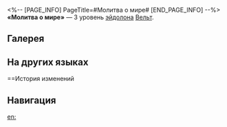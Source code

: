 <%-- [PAGE_INFO]
PageTitle=#Молитва о мире#
[END_PAGE_INFO] --%>
{{Эйдолон Инфобокс
|Название         = Молитва о мире
|Изображение      = Эйдолон Молитва о мире.png
|Персонаж         = Вельт
|Уровень          = 3
|Длительность     = 
|Описание         = Уровень навыка повышается на 2, максимальный уровень - 15. Уровень базовой атаки повышается на 1, максимальный уровень - 10.
|Свойство1        = 
|Масштабирование1 = 
}}
'''«Молитва о мире»''' — 3 уровень [[эйдолон]]а [[Вельт]].

==Галерея==
{{Галерея|position=left|captionalign=center
|Персонаж Вельт Эйдолон 3.png|Осколок Эйдолона
}}

==На других языках==
{{На других языках
|en   = Prayer of Peace
|zhs  = 和平的祈愿
|zht  = 和平的祈願
|ja   = {{Rubi|平和|へいわ}}の{{Rubi|願|ねが}}い
|ko   = 평화의 기도
|es   = Oración por la paz
|fr   = Prière de paix
|ru   = Молитва о мире
|th   = Prayer of Peace
|vi   = Cầu Nguyện Hoà Bình
|de   = Friedensgebet
|id   = Prayer of Peace
|pt   = Prece da Paz
}}

==История изменений
{{История изменений|3.5}}

==Навигация==
{{Навык Навбокс|Вельт}}

[[en:]]